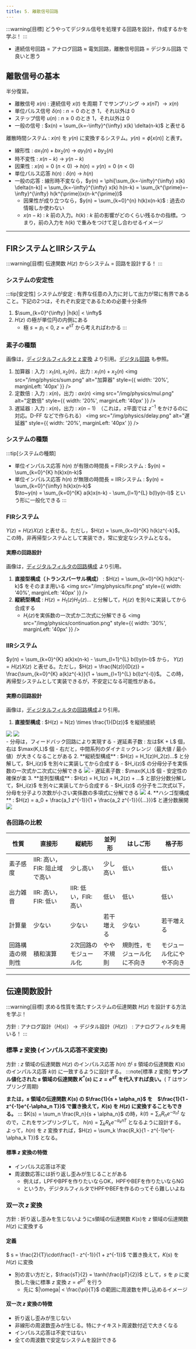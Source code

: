 ```yaml
---
title: 5. 離散信号回路
---
```

:::warning[目標]
どうやってデジタル信号を処理する回路を設計，作成するかを学ぶ！
:::
- 連続信号回路 = アナログ回路 $\approx$ 電気回路，離散信号回路 = デジタル回路 で良いと思う

## 離散信号の基本
半分復習。
- 離散信号 $x(n)$ : 連続信号 $x(t)$ を周期 $T$ でサンプリング $\to~x(nT)~\to x(n)$
- 単位パルス信号 $\delta(n)$ : $n=0$ のとき $1$，それ以外は $0$
- ステップ信号 $u(n)$ : $n \ge 0$ のとき $1$，それ以外は $0$
- 一般の信号 : $x(n) = \sum_{k=-\infty}^{\infty} x(k) \delta(n-k)$ と表せる

離散時間システム : $x(n)$ を $y(n)$ に変換するシステム。$y(n) = \phi[x(n)]$ と表す。
- 線形性 :  $ax_1(n) + bx_2(n)~\to~ay_1(n) + by_2(n)$
- 時不変性 : $x(n-k)~\rightarrow~y(n-k)$
- 因果性 : $x(n) = 0~(n < 0)~\rightarrow~h(n) = y(n) = 0~(n < 0)$
- 単位パルス応答 $h(n)$ : $\delta(n)~\rightarrow~h(n)$
- 一般の応答 : 線形時不変なら，$y(n) = \phi[\sum_{k=-\infty}^{\infty} x(k) \delta(n-k)] = \sum_{k=-\infty}^{\infty} x(k) h(n-k) 
= \sum_{k^{\prime}=-\infty}^{\infty} h(k^{\prime})x(n-k^{\prime})$
    - 因果性が成り立つなら，$y(n) = \sum_{k=0}^{n} h(k)x(n-k)$ : 過去の情報しか使わない
    - $x(n-k)$ : $k$ 前の入力。$h(k)$ : $k$ 前の影響がどのくらい残るかの指標。つまり，前の入力を $h(k)$ で重みをつけて足し合わせるイメージ

---

## FIRシステムとIIRシステム
:::warning[目標]
伝達関数 $H(z)$ からシステム = 回路を設計する！
:::

### システムの安定性
:::tip[安定性]
システムが安定 : 有界な任意の入力に対して出力が常に有界であること。下記の2つは，それぞれ安定であるための必要十分条件
1. $\sum_{k=0}^{\infty} |h(k)| < \infty$
2. $H(z)$ の極が単位円の内側にある
    - 極 $s = p_i < 0,~z = e^{sT}$ から考えればわかる
:::

### 素子の種類
画像は，[ディジタルフィルタとｚ変換](https://www7b.biglobe.ne.jp/~yizawa/InfSys1/basic/chap10/index.htm) より引用。[デジタル回路](/docs/information/architecture/digital) も参照。
1. 加算器 : 入力 : $x_1(n), x_2(n)$，出力 : $x_1(n) + x_2(n)$ 
<img src="/img/physics/sum.png" alt="加算器" style={{ width: '20%', marginLeft: '40px' }} />
2. 定数倍 : 入力 : $x(n)$，出力 : $ax(n)$
<img src="/img/physics/mul.png" alt="定数倍" style={{ width: '20%', marginLeft: '40px' }} />
3. 遅延器 : 入力 : $x(n)$，出力 : $x(n-1)$　（これは，z平面では $z^{-1}$ をかけるのに対応。D-FF などで作られる）
<img src="/img/physics/delay.png" alt="遅延器" style={{ width: '20%', marginLeft: '40px' }} />

### システムの種類
:::tip[システムの種類]
- 単位インパルス応答 $h(n)$ が有限の時間長 = FIRシステム : $y(n) = \sum_{k=0}^{K} h(k)x(n-k)$  
- 単位インパルス応答 $h(n)$ が無限の時間長 = IIRシステム : $y(n) = \sum_{k=0}^{\infty} h(k)x(n-k)$  
$\to~y(n) = \sum_{k=0}^{K} a(k)x(n-k) - \sum_{l=1}^{L} b(l)y(n-l)$ という形に一般化できる
:::

### FIRシステム
$Y(z) = H(z)X(z)$ と表せる。ただし，$H(z) = \sum_{k=0}^{K} h(k)z^{-k}$。  
この時，非再帰型システムとして実装でき，常に安定なシステムとなる。

#### 実際の回路設計
画像は，[ディジタルフィルタの回路構成](http://leo.ec.t.kanazawa-u.ac.jp/~nakayama/edu/file/signal_proc_ch7.pdf) より引用。
1. **直接型構成（トランスバーサル構成）** : $H(z) = \sum_{k=0}^{K} h(k)z^{-k}$ をそのまま用いる
<img src="/img/physics/fir.png" style={{ width: '40%', marginLeft: '40px' }} />
2. **縦続型構成** : $H(z) = H_1(z)H_2(z)…$ と分解して，$H_i(z)$ を別々に実装してから合成する
    - $H_i(z)$を実係数の一次式か二次式に分解できる
<img src="/img/physics/continuation.png" style={{ width: '30%', marginLeft: '40px' }} />

### IIRシステム
$y(n) = \sum_{k=0}^{K} a(k)x(n-k) - \sum_{l=1}^{L} b(l)y(n-l)$ から，
$Y(z) = H(z)X(z)$ と表せる。ただし，$H(z) = \frac{N(z)}{D(z)} = \frac{\sum_{k=0}^{K} a(k)z^{-k}}{1 + \sum_{l=1}^{L} b(l)z^{-l}}$。
この時，再帰型システムとして実装できるが，不安定になる可能性がある。

#### 実際の回路設計
画像は，[ディジタルフィルタの回路構成](http://leo.ec.t.kanazawa-u.ac.jp/~nakayama/edu/file/signal_proc_ch7.pdf)より引用。
1. **直接型構成** : $H(z) = N(z) \times \frac{1}{D(z)}$ を縦続接続
<div style={{ display: 'flex', justifyContent: 'left', gap: '20px' }}>
  <img src="/img/physics/iir.png" style={{ width: '30%' }} />
  <img src="/img/physics/iir2.png" style={{ width: '30%' }} />
</div>
    - 分母は，フィードバック回路により実現する
    - 遅延素子数 : 左は$K + L$ 個，右は $\max(K,L)$ 個
    - 右だと，中間系列のダイナミックレンジ（最大値 / 最小値）が大きくなることがある
2. **縦続型構成** : $H(z) = H_1(z)H_2(z)…$ と分解して，$H_i(z)$ を別々に実装してから合成する
    - $H_i(z)$ の分母分子を実係数の一次式か二次式に分解できる
<img src="/img/physics/iir_continuation.png" style={{ width: '40%', marginLeft: '40px' }} />
    - 遅延素子数 : $\max(K,L)$ 個
    - 安定性の確保が楽
3. **並列型構成** : $H(z) = H_1(z) + H_2(z) + …$ と部分分数分解して，$H_i(z)$ を別々に実装してから合成する
    - $H_i(z)$ の分子を二次式以下，分母を分子より次数が小さい実係数の多項式に分解できる
<img src="/img/physics/parallel.png" style={{ width: '30%', marginLeft: '40px' }} />
4. **ハシゴ型構成** : $H(z) = a_0 + \frac{a_1 z^{-1}}{1 + \frac{a_2 z^{-1}}{{…}}}$ と連分数展開
<img src="/img/physics/iir_divide.png" style={{ width: '30%', marginLeft: '40px' }} />

### 各回路の比較
| 性質 | 直接形 | 縦続形 | 並列形 | はしご形 | 格子形 |
|---|---|---|---|---|---|
| 素子感度 | IIR: 高い，FIR: 阻止域で高い | 少し高い| 少し高い| 低い| 低い|
| 出力雑音 | IIR: 高い，FIR: 低い| IIR: 低い，FIR: 高い | 低い | 低い | 低い |
| 計算量 | 少ない | 少ない | 若干増える | 少ない    | 若干増える |
| 回路構造の規則性 | 積和演算 | 2次回路のモジュール化 | やや不規則 | 規則性，モジュール化に不向き | モジュール化にやや不向き |

---
## 伝達関数設計
:::warning[目標]
求める性質を満たすシステムの伝達関数 $H(z)$ を設計する方法を学ぶ！

方針 : アナログ設計（$H(s)$） $\to$ デジタル設計（$H(z)$） : アナログフィルタを用いる！
:::

### 標準 $z$ 変換 (インパルス応答不変変換)
方針 : $z$ 領域の伝達関数 $H(z)$ のインパルス応答 $h(n)$ が $s$ 領域の伝達関数 $K(s)$ のインパルス応答 $k(t)$ に一致するように設計する。
:::note[標準 $z$ 変換]
**サンプル値化された $s$ 領域の伝達関数 $K^*(s)$ に $z = e^{sT}$ を代入すれば良い。**( $T$ はサンプリング周期)

**または，$s$ 領域の伝達関数 $K(s)$ の $\frac{1}{s + \alpha_n}$ を　$\frac{1}{1 - z^{-1}e^{-\alpha_n T}}$ で置き換えて，$K(s)$ を $H(z)$ に変換することもできる。**
:::
$K(s) = \sum_n \frac{R_n}{s + \alpha_n}$ の時，$k(t) = \sum_n R_n e^{-\alpha_n t}$ なので，これをサンプリングして，
$h(n) = \sum_k R_k e^{-\alpha_k nT}$ となるように設計する。  
よって，$h(n)$ を $z$ 変換すれば，$H(z) = \sum_k \frac{R_k}{1 - z^{-1}e^{-\alpha_k T}}$ となる。

#### 標準 $z$ 変換の特徴
- インパルス応答は不変
- 周波数応答には折り返し歪みが生じることがある
    - 例えば，LPFやBPFを作りたいならOK，HPFやBEFを作りたいならNG
    - というか，デジタルフィルタでHPFやBEFを作るのってそら難しいよね

### 双一次 $z$ 変換
方針 : 折り返し歪みを生じないようにs領域の伝達関数 $K(s)$を $z$ 領域の伝達関数 $H(z)$ に変換する 

#### 定義
$ s = \frac{2}{T}\cdot\frac{1 - z^{-1}}{1 + z^{-1}}$ で置き換えて，$K(s)$ を $H(z)$ に変換
- 別の言い方だと，$\frac{sT}{2} = \tanh(\frac{pT}{2})$ として，$s$ を $p$ に変換した後に標準 $z$ 変換 $z = e^{pT}$ を行う
    - 先に $|\omega| < \frac{\pi}{T}$ の範囲に周波数を押し込めるイメージ

#### 双一次 $z$ 変換の特徴
- 折り返し歪みが生じない
- 非線形の周波数歪みが生じる。特にナイキスト周波数付近で大きくなる
- インパルス応答は不変ではない
- 全ての周波数で安定なシステムを設計できる